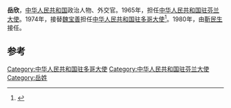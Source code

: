 '''岳欣'''，[[中华人民共和国|中华人民共和国]]政治人物、外交官。1965年，担任[[中国驻芬兰大使列表|中华人民共和国驻芬兰大使]]。1974年，接替[[魏宝善|魏宝善]]担任[[中国驻多哥大使列表|中华人民共和国驻多哥大使]]<ref>{{cite web|author=中华人民共和国外交部|title=中国驻多哥共和国历任大使|url=http://www.mfa.gov.cn/chn/pds/ziliao/wjrw/2167/2170/t9182.htm|publisher=中华人民共和国外交部|accessdate=2012-03-03|archive-date=2012-08-05|archive-url=https://archive.is/20120805180343/http://www.mfa.gov.cn/chn/pds/ziliao/wjrw/2167/2170/t9182.htm|dead-url=no}}</ref>。1980年，由[[靳民生|靳民生]]接任。

== 参考 ==
{{reflist}}
{{start box}}
{{s-dip}}
{{succession box|[[张勃川|张勃川]]|[[史梓铭|史梓铭]]|[[中国驻芬兰大使列表|中华人民共和国驻芬兰大使]]|1965年8月-1967年1月}}
{{succession box|[[魏宝善|魏宝善]]|[[靳民生|靳民生]]|[[中国驻多哥大使列表|中华人民共和国驻多哥大使]]|1974年8月-1980年12月}}
{{end box}}
{{中国政治人物小作品}}

[[Category:中华人民共和国驻多哥大使|Category:中华人民共和国驻多哥大使]]
[[Category:中华人民共和国驻芬兰大使|Category:中华人民共和国驻芬兰大使]]
[[Category:岳姓|Category:岳姓]]